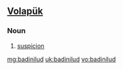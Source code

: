 ==[[Volapük]]==

===Noun===
{{infl|vo|noun}}

# [[suspicion]]

[[mg:badinilud]]
[[uk:badinilud]]
[[vo:badinilud]]